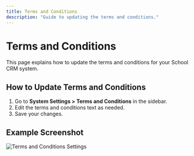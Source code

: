 ```yaml
---
title: Terms and Conditions
description: "Guide to updating the terms and conditions."
---
```


# Terms and Conditions

This page explains how to update the terms and conditions for your School CRM system.

## How to Update Terms and Conditions

1. Go to **System Settings > Terms and Conditions** in the sidebar.
2. Edit the terms and conditions text as needed.
3. Save your changes.

## Example Screenshot

![Terms and Conditions Settings](../assets/terms-and-conditions-settings.png) 